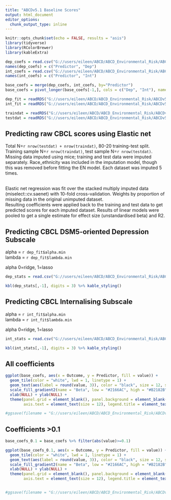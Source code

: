 ```yaml
---
title: "ABCDv5.1 Baseline Scores"
output: html_document
editor_options: 
  chunk_output_type: inline
---
```


```r
knitr::opts_chunk$set(echo = FALSE, results = "asis")
library(tidyverse)
library(RColorBrewer)
library(kableExtra)
```

```r
dep_coefs = read.csv("G://users/eileen/ABCD/ABCD_Environmental_Risk/ABCDv5.1/OUTPUT/baseline_dep_coefs.csv")
names(dep_coefs) = c("Predictor", "Dep")
int_coefs = read.csv("G://users/eileen/ABCD/ABCD_Environmental_Risk/ABCDv5.1/OUTPUT/baseline_int_coefs.csv")
names(int_coefs) = c("Predictor", "Int")

base_coefs = merge(dep_coefs, int_coefs, by="Predictor")
base_coefs = pivot_longer(base_coefs[-1,], cols = c("Dep", "Int"), names_to = "Outcome")
```

```r
dep_fit = readRDS("G://users/eileen/ABCD/ABCD_Environmental_Risk/ABCDv5.1/OUTPUT/baseline_dep_fit.rds")
int_fit = readRDS("G://users/eileen/ABCD/ABCD_Environmental_Risk/ABCDv5.1/OUTPUT/baseline_int_fit.rds")

traindat = readRDS("G://users/eileen/ABCD/ABCD_Environmental_Risk/ABCDv5.1/DATA/baseline_traindat.rds")
testdat = readRDS("G://users/eileen/ABCD/ABCD_Environmental_Risk/ABCDv5.1/DATA/baseline_testdat.rds")
```

## Predicting raw CBCL scores using Elastic net

Total N=`r nrow(testdat) + nrow(traindat)`, 80-20 training-test split. Training sample N=`r nrow(traindat)`, test sample N=`r nrow(testdat)`. \
Missing data imputed using mice; training and test data were imputed separately. Race_ethnicity was included in the imputation model, though this was removed before fitting the EN model. Each dataset was imputed 5 times. \
\

Elastic net regression was fit over the stacked multiply imputed data (miselect::cv.saenet) with 10-fold cross-validation. Weights by proportion of missing data in the original unimputed dataset. \
Resulting coefficients were applied back to the training and test data to get predicted scores for each imputed dataset. Results of linear models were pooled to get a single estimate for effect size (unstandardised beta) and R2. \

## Predicting CBCL DSM5-oriented Depression Subscale

alpha = `r dep_fit$alpha.min` \
lambda = `r dep_fit$lambda.min` \

alpha 0=ridge, 1=lasso

```r
dep_stats = read.csv("G://users/eileen/ABCD/ABCD_Environmental_Risk/ABCDv5.1/OUTPUT/baseline_dep_results.csv")

kbl(dep_stats[,-1], digits = 3) %>% kable_styling()
```

## Predicting CBCL Internalising Subscale

alpha = `r int_fit$alpha.min` \
lambda = `r int_fit$lambda.min` \

alpha 0=ridge, 1=lasso

```r
int_stats = read.csv("G://users/eileen/ABCD/ABCD_Environmental_Risk/ABCDv5.1/OUTPUT/baseline_int_results.csv")

kbl(int_stats[,-1], digits = 3) %>% kable_styling()
```

## All coefficients

```r
ggplot(base_coefs, aes(x = Outcome, y = Predictor, fill = value)) +
  geom_tile(color = "white", lwd = 1, linetype = 1) +
  geom_text(aes(label = round(value, 3)), color = "black", size = 12, size.unit = "pt") +
  scale_fill_gradient2(name = "Beta", low = "#2166AC", high = "#B2182B") +
  xlab(NULL) + ylab(NULL) +
  theme(panel.grid = element_blank(), panel.background = element_blank(), 
        axis.text = element_text(size = 12), legend.title = element_text(size=12))

#ggsave(filename = "G://users/eileen/ABCD/ABCD_Environmental_Risk/ABCDv5.1/OUTPUT/FIGS/baseline_coefs_all.svg",height = 400, width = 200, units = "mm")
```

## Coefficients \>0.1

```r
base_coefs_0.1 = base_coefs %>% filter(abs(value)>=0.1)

ggplot(base_coefs_0.1, aes(x = Outcome, y = Predictor, fill = value)) +
  geom_tile(color = "white", lwd = 1, linetype = 1) +
  geom_text(aes(label = round(value, 3)), color = "black", size = 12, size.unit = "pt") +
  scale_fill_gradient2(name = "Beta", low = "#2166AC", high = "#B2182B") +
  xlab(NULL) + ylab(NULL) +
  theme(panel.grid = element_blank(), panel.background = element_blank(), 
        axis.text = element_text(size = 12), legend.title = element_text(size=12))


#ggsave(filename = "G://users/eileen/ABCD/ABCD_Environmental_Risk/ABCDv5.1/OUTPUT/FIGS/baseline_coefs_1.svg",height = 140, width = 200, units = "mm")
```

